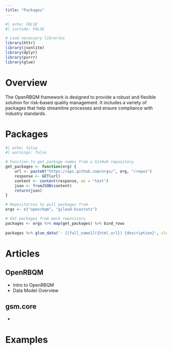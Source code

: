 ```yaml
---
title: "Packages"
---
```


```r
#| echo: FALSE
#| include: FALSE

# Load necessary libraries
library(httr)
library(jsonlite)
library(dplyr)
library(purrr)
library(glue)
```

# Overview

The OpenRBQM framework is designed to provide a robust and flexible solution for risk-based quality management. It includes a variety of packages that help streamline processes and ensure compliance with industry standards.

# Packages 
```r
#| echo: false
#| warnings: false 

# Function to get package names from a GitHub repository
get_packages <- function(org) {
    url <- paste0("https://api.github.com/orgs/", org, "/repos")
    response <- GET(url)
    content <- content(response, as = "text")
    json <- fromJSON(content)
    return(json)
}

# Repositories to pull packages from
orgs <- c("openrbqm", "gilead-biostats")

# Get packages from each repository
packages <- orgs %>% map(get_packages) %>% bind_rows
   
packages %>% glue_data('- [{full_name}]({html_url}) {description}', close='\n')

```

# Articles

## OpenRBQM

- Intro to OpenRBQM
- Data Model Overview

## gsm.core 

- 

# Examples
